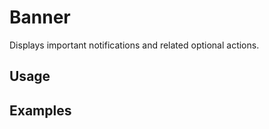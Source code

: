 
# Banner

Displays important notifications and related optional actions.

<Links 
    ariaUrl="https://www.w3.org/TR/2017/REC-wai-aria-1.1-20171214/#banner"
    figmaUrl="https://www.figma.com/file/0bGXR2sCwMVSDNyyzu5BXrO5/UI%E2%80%94User-Interface?node-id=17611%3A0"
    documentationUrl="https://eds.equinor.com/0b0c666ab/p/245b05-banner/b/22c859"
    sourceUrl="https://github.com/equinor/design-system/blob/develop/packages/eds-core-react/src/components/Banner/Banner.tsx"
    npmUrl="https://www.npmjs.com/package/@equinor/eds-core-react"
/>

<Story id="feedback-banner--introduction" />
<PropsTable />

## Usage

## Examples
